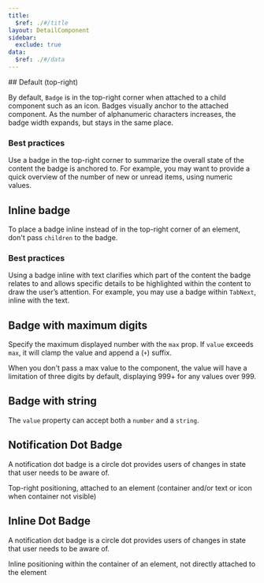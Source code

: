 ```yaml
---
title:
  $ref: ./#/title
layout: DetailComponent
sidebar:
  exclude: true
data:
  $ref: ./#/data
---
```


<LivePreviewControls>
<LivePreview componentName="badge" exampleName="Default">
## Default (top-right)

By default, `Badge` is in the top-right corner when attached to a child component such as an icon. Badges visually anchor to the attached component. As the number of alphanumeric characters increases, the badge width expands, but stays in the same place.

### Best practices

Use a badge in the top-right corner to summarize the overall state of the content the badge is anchored to. For example, you may want to provide a quick overview of the number of new or unread items, using numeric values.

</LivePreview>
<LivePreview componentName="badge" exampleName="InlineBadge">

## Inline badge

To place a badge inline instead of in the top-right corner of an element, don't pass `children` to the badge.

### Best practices

Using a badge inline with text clarifies which part of the content the badge relates to and allows specific details to be highlighted within the content to draw the user’s attention. For example, you may use a badge within `TabNext`, inline with the text.

</LivePreview>
<LivePreview componentName="badge" exampleName="BadgeWithMaximumDigits">

## Badge with maximum digits

Specify the maximum displayed number with the `max` prop. If `value` exceeds `max`, it will clamp the value and append a (`+`) suffix.

When you don't pass a max value to the component, the value will have a limitation of three digits by default, displaying 999+ for any values over 999.

</LivePreview>
<LivePreview componentName="badge" exampleName="BadgeWithString">
    
## Badge with string

The `value` property can accept both a `number` and a `string`.

</LivePreview>

<LivePreview componentName="badge" exampleName="DotBadge">

## Notification Dot Badge

A notification dot badge is a circle dot provides users of changes in state that user needs to be aware of.

Top-right positioning, attached to an element (container and/or text or icon when container not visible)

</LivePreview>

<LivePreview componentName="badge" exampleName="InlineDotBadge">

## Inline Dot Badge

A notification dot badge is a circle dot provides users of changes in state that user needs to be aware of.

Inline positioning within the container of an element, not directly attached to the element

</LivePreview>
</LivePreviewControls>
